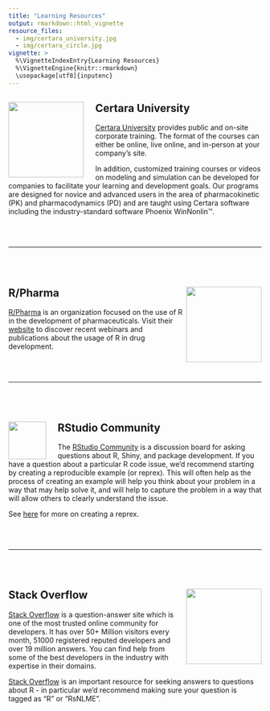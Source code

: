 ```yaml
---
title: "Learning Resources"
output: rmarkdown::html_vignette
resource_files:
  - img/certara_university.jpg
  - img/certara_circle.jpg
vignette: >
  %\VignetteIndexEntry{Learning Resources}
  %\VignetteEngine{knitr::rmarkdown}
  \usepackage[utf8]{inputenc}
---
```


## Certara University <img src='img/certara_university.jpg' align="left" height="150"  style = "padding-right: 20px" />

[Certara University](https://www.certara.com/training/certara-university/) provides public and on-site corporate training.  The format of the courses can either be online, live online, and in-person at your company’s site.

In addition, customized training courses or videos on modeling and simulation can be developed for companies to facilitate your learning and development goals. Our programs are designed for novice and advanced users in the area of pharmacokinetic (PK) and pharmacodynamics (PD) and are taught using Certara software including the industry-standard software Phoenix WinNonlin™.

<br/><br/>

---

<br/><br/>

## R/Pharma <img src='	https://rinpharma.com/media/logo_hu7da996d8ce7178f65929875a2132de7e_457633_300x300_fit_lanczos_2.png' align="right" height="150"/>

[R/Pharma](https://rinpharma.com/) is an organization focused on the use of R in the development of pharmaceuticals. Visit their [website](https://rinpharma.com/publication/) to discover recent webinars and publications about the usage of R in drug development.

<br/><br/>

---

<br/><br/>

## RStudio Community <img src='https://community.rstudio.com/uploads/default/original/3X/f/3/f3dee137ae4175a718cafe9ddea2a950e080150b.png' align="left" height="75" style = "padding-right: 20px" />

The [RStudio Community](https://community.rstudio.com/) is a discussion board for asking questions about R, Shiny, and package development. If you have a question about a particular R code issue, we’d recommend starting by creating a reproducible example (or reprex). This will often help as the process of creating an example will help you think about your problem in a way that may help solve it, and will help to capture the problem in a way that will allow others to clearly understand the issue. 

See [here](https://www.tidyverse.org/help/) for more on creating a reprex.

<br/><br/>

---

<br/><br/>

## Stack Overflow <img src='https://miro.medium.com/max/2400/0*UEtwA2ask7vQYW06.png' align="right" height="150" />

[Stack Overflow](https://stackoverflow.com/) is a question-answer site which is one of the most trusted online community for developers. It has over 50+ Million visitors every month, 51000 registered reputed developers and over 19 million answers. You can find help from some of the best developers in the industry with expertise in their domains.

[Stack Overflow](https://stackoverflow.com/) is an important resource for seeking answers to questions about R - in particular we’d recommend making sure your question is tagged as "R" or "RsNLME".

<br/><br/>
